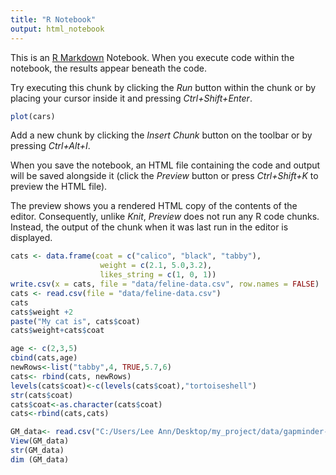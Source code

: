 ```yaml
---
title: "R Notebook"
output: html_notebook
---
```


This is an [R Markdown](http://rmarkdown.rstudio.com) Notebook. When you execute code within the notebook, the results appear beneath the code. 

Try executing this chunk by clicking the *Run* button within the chunk or by placing your cursor inside it and pressing *Ctrl+Shift+Enter*. 

```r
plot(cars)
```

Add a new chunk by clicking the *Insert Chunk* button on the toolbar or by pressing *Ctrl+Alt+I*.

When you save the notebook, an HTML file containing the code and output will be saved alongside it (click the *Preview* button or press *Ctrl+Shift+K* to preview the HTML file).

The preview shows you a rendered HTML copy of the contents of the editor. Consequently, unlike *Knit*, *Preview* does not run any R code chunks. Instead, the output of the chunk when it was last run in the editor is displayed.

```r
cats <- data.frame(coat = c("calico", "black", "tabby"), 
                    weight = c(2.1, 5.0,3.2), 
                    likes_string = c(1, 0, 1))
write.csv(x = cats, file = "data/feline-data.csv", row.names = FALSE)
cats <- read.csv(file = "data/feline-data.csv")
cats
cats$weight +2
paste("My cat is", cats$coat)
cats$weight+cats$coat
```
```r
age <- c(2,3,5)
cbind(cats,age)
newRows<-list("tabby",4, TRUE,5.7,6)
cats<- rbind(cats, newRows)
levels(cats$coat)<-c(levels(cats$coat),"tortoiseshell")
str(cats$coat)
cats$coat<-as.character(cats$coat)
cats<-rbind(cats,cats)
```
```r
GM_data<- read.csv("C:/Users/Lee Ann/Desktop/my_project/data/gapminder-FiveYearData.csv")
View(GM_data)
str(GM_data)
dim (GM_data)

```

